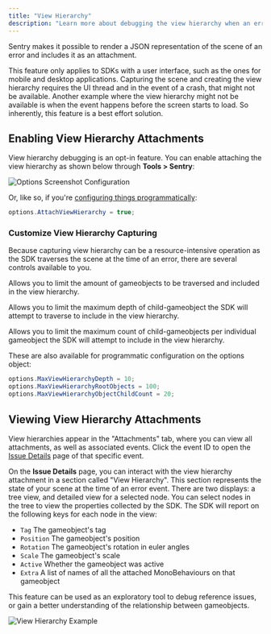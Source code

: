 ```yaml
---
title: "View Hierarchy"
description: "Learn more about debugging the view hierarchy when an error occurs. Sentry pairs the view hierarchy representation with the original event, giving you additional insight into issues."
---
```


Sentry makes it possible to render a JSON representation of the scene of an error and includes it as an <PlatformLink to="/enriching-events/attachments/">attachment</PlatformLink>.

This feature only applies to SDKs with a user interface, such as the ones for mobile and desktop applications. Capturing the scene and creating the view hierarchy requires the UI thread and in the event of a crash, that might not be available. Another example where the view hierarchy might not be available is when the event happens before the screen starts to load. So inherently, this feature is a best effort solution.

## Enabling View Hierarchy Attachments

View hierarchy debugging is an opt-in feature. You can enable attaching the view hierarchy as shown below through **Tools > Sentry**:

![Options Screenshot Configuration](./img/editor-window.png)

Or, like so, if you're [configuring things programmatically](/platforms/unity/configuration/options/):

```csharp {tabTitle:ScriptableOptionsConfiguration}
options.AttachViewHierarchy = true;
```

### Customize View Hierarchy Capturing

Because capturing view hierarchy can be a resource-intensive operation as the SDK traverses the scene at the time of an error, there are several controls available to you.

<ConfigKey name="MaxViewHierarchyRootObjects">

Allows you to limit the amount of gameobjects to be traversed and included in the view hierarchy.

</ConfigKey>

<ConfigKey name="MaxViewHierarchyDepth">

Allows you to limit the maximum depth of child-gameobject the SDK will attempt to traverse to include in the view hierarchy.

</ConfigKey>

<ConfigKey name="MaxViewHierarchyObjectChildCount">

Allows you to limit the maximum count of child-gameobjects per individual gameobject the SDK will attempt to include in the view hierarchy.

</ConfigKey>

These are also available for programmatic configuration on the options object:

```csharp
options.MaxViewHierarchyDepth = 10;
options.MaxViewHierarchyRootObjects = 100;
options.MaxViewHierarchyObjectChildCount = 20;
```

## Viewing View Hierarchy Attachments

View hierarchies appear in the "Attachments" tab, where you can view all attachments, as well as associated events. Click the event ID to open the [Issue Details](/product/issues/issue-details) page of that specific event.

<Include name="common-imgs/viewhierarchy-list-example" />

On the **Issue Details** page, you can interact with the view hierarchy attachment in a section called "View Hierarchy". This section represents the state of your scene at the time of an error event. There are two displays: a tree view, and detailed view for a selected node. You can select nodes in the tree to view the properties collected by the SDK. The SDK will report on the following keys for each node in the view:

- `Tag` The gameobject's tag
- `Position` The gameobject's position
- `Rotation` The gameobject's rotation in euler angles
- `Scale` The gameobject's scale
- `Active` Whether the gameobject was active
- `Extra` A list of names of all the attached MonoBehaviours on that gameobject

This feature can be used as an exploratory tool to debug reference issues, or gain a better understanding of the relationship between gameobjects.

![View Hierarchy Example](./img/viewhierarchy-example-unity.png)
